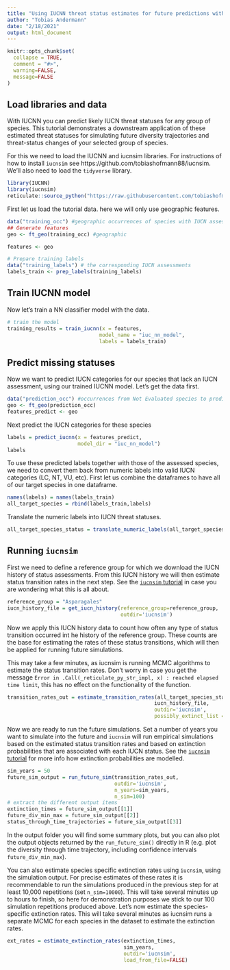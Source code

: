 ```yaml
---
title: "Using IUCNN threat status estimates for future predictions with `iucnsim`"
author: "Tobias Andermann"
date: "2/18/2021"
output: html_document
---
```


```r
knitr::opts_chunk$set(
  collapse = TRUE,
  comment = "#>",
  warning=FALSE,
  message=FALSE
)
```

## Load libraries and data

With IUCNN you can predict likely IUCN threat statuses for any group of species. This tutorial demonstrates a downstream application of these estimated threat statuses for simulating future diversity trajectories and threat-status changes of your selected group of species.

For this we need to load the IUCNN and iucnsim libraries. For instructions of how to install `iucnsim` see https://github.com/tobiashofmann88/iucnsim. We'll also need to load the `tidyverse` library.

```r
library(IUCNN)
library(iucnsim)
reticulate::source_python("https://raw.githubusercontent.com/tobiashofmann88/iucn_extinction_simulator/master/iucn_sim/iucn_sim.py")
```

First let us load the tutorial data. here we will only use geographic features.

```r
data("training_occ") #geographic occurrences of species with IUCN assessment
## Generate features
geo <- ft_geo(training_occ) #geographic

features <- geo 

# Prepare training labels
data("training_labels") # the corresponding IUCN assessments
labels_train <- prep_labels(training_labels)
```

## Train IUCNN model

Now let's train a NN classifier model with the data.

```r
# train the model
training_results = train_iucnn(x = features,
                              model_name = "iuc_nn_model",
                              labels = labels_train)
```

## Predict missing statuses

Now we want to predict IUCN categories for our species that lack an IUCN assessment, using our trained IUCNN model. Let's get the data first.

```r
data("prediction_occ") #occurrences from Not Evaluated species to predict
geo <- ft_geo(prediction_occ)
features_predict <- geo
```

Next predict the IUCN categories for these species

```r
labels = predict_iucnn(x = features_predict,
                       model_dir = "iuc_nn_model")
labels
```


To use these predicted labels together with those of the assessed species, we need to convert them back from numeric labels into valid IUCN categories (LC, NT, VU, etc). First let us combine the dataframes to have all of our target species in one dataframe.

```r
names(labels) = names(labels_train)
all_target_species = rbind(labels_train,labels)
```


Translate the numeric labels into IUCN threat statuses.

```r
all_target_species_status = translate_numeric_labels(all_target_species)
```

## Running `iucnsim`

First we need to define a reference group for which we download the IUCN history of status assessments. From this IUCN history we will then estimate status transition rates in the next step. See the [`iucnsim` tutorial](https://github.com/tobiashofmann88/iucnsim) in case you are wondering what this is all about.

```r
reference_group = "Asparagales"
iucn_history_file = get_iucn_history(reference_group=reference_group,
                                     outdir='iucnsim')
```

Now we apply this IUCN history data to count how often any type of status transition occurred int he history of the reference group. These counts are the base for estimating the rates of these status transitions, which will then be applied for running future simulations.

This may take a few minutes, as iucnsim is running MCMC algorithms to estimate the status transition rates. Don't worry in case you get the message `Error in .Call(_reticulate_py_str_impl, x) : reached elapsed time limit`, this has no effect on the functionality of the function.


```r
transition_rates_out = estimate_transition_rates(all_target_species_status,
                                                iucn_history_file,
                                                outdir='iucnsim',
                                                possibly_extinct_list = c())
```

Now we are ready to run the future simulations. Set a number of years you want to simulate into the future and `iucnsim` will run empirical simulations based on the estimated status transition rates and based on extinction probabilities that are associated with each IUCN status. See the [`iucnsim` tutorial](https://github.com/tobiashofmann88/iucnsim) for more info how extinction probabilities are modelled.

```r
sim_years = 50
future_sim_output = run_future_sim(transition_rates_out,
                                   outdir='iucnsim',
                                   n_years=sim_years,
                                   n_sim=100)
# extract the different output items
extinction_times = future_sim_output[[1]]
future_div_min_max = future_sim_output[[2]]
status_through_time_trajectories = future_sim_output[[3]]
```

In the output folder you will find some summary plots, but you can also plot the output objects returned by the `run_future_sim()` directly in R (e.g. plot the diversity through time trajectory, including confidence intervals `future_div_min_max`).

You can also estimate species specific extinction rates using `iucnsim`, using the simulation output. For precise estimates of these rates it is recommendable to run the simulations produced in the previous step for at least 10,000 repetitions (set `n_sim=10000`). This will take several minutes up to hours to finish, so here for demonstration purposes we stick to our 100 simulation repetitions produced above. Let's now estimate the species-specific extinction rates. This will take several minutes as iucnsim runs a separate MCMC for each species in the dataset to estimate the extinction rates.

```r
ext_rates = estimate_extinction_rates(extinction_times,
                                      sim_years,
                                      outdir='iucnsim',
                                      load_from_file=FALSE)
```
